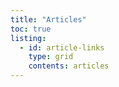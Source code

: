 ```yaml
---
title: "Articles"
toc: true
listing: 
  - id: article-links
    type: grid
    contents: articles
---
```


::: {#article-links}
:::